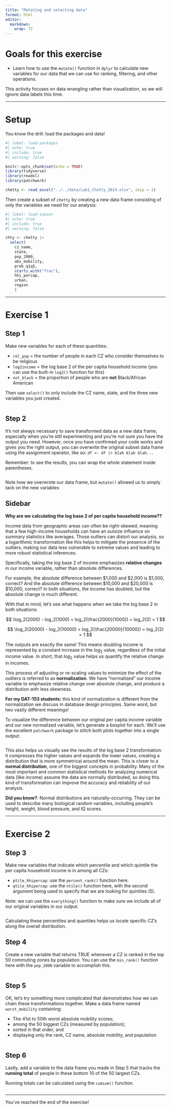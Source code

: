 ```yaml
---
title: "Mutating and selecting data"
format: html
editor: 
  markdown: 
    wrap: 72
---
```


# Goals for this exercise

-   Learn how to use the `mutate()` function in `dplyr` to calculate new
    variables for our data that we can use for ranking, filtering, and
    other operations.

::: callout-note
This activity focuses on data wrangling rather than visualization, so we
will ignore data labels this time.
:::

------------------------------------------------------------------------

# Setup

You know the drill: load the packages and data!

```r
#| label: load-packages
#| echo: true
#| include: true
#| warning: false

knitr::opts_chunk$set(echo = TRUE)
library(tidyverse)
library(readxl)
library(patchwork)

chetty <- read_excel("../../data/Lab1_Chetty_2014.xlsx", skip = 1)
```

Then create a subset of `chetty` by creating a new data frame consisting
of only the variables we need for our analysis:

```r
#| label: load-subset
#| echo: true
#| include: true
#| warning: false

chty <- chetty |>
  select(
    cz_name, 
    state, 
    pop_2000, 
    abs_mobility, 
    prob_q1q5,
    starts_with("frac"),
    hhi_percap,
    urban, 
    region
    )
```

------------------------------------------------------------------------

# Exercise 1

## Step 1

Make new variables for each of these quantities:

-   `rel_pop` = the number of people in each CZ who consider themselves
    to be religious
-   `log2income` = the log base 2 of the per capita household income
    (you can use the built-in `log2()` function for this)
-   `not_black` = the proportion of people who are **not** Black/African
    American

Then use `select()` to only include the CZ name, state, and the three
new variables you just created.

```r

```

## Step 2

It's not always necessary to save transformed data as a new data frame,
especially when you're still experimenting and you're not sure you have
the output you need. However, once you have confirmed your code works
and gives you the right output, you can overwrite the original subset
data frame using the assignment operator, like so:
`df <- df |> blah blah blah...`

Remember: to see the results, you can wrap the whole statement inside
parentheses.

```r

```

::: callout-important
Note how we overwrote our data frame, but `mutate()` allowed us to
simply tack on the new variables
:::

## Sidebar

**Why are we calculating the log base 2 of per capita household
income??**

Income data from geographic areas can often be right-skewed, meaning
that a few high-income households can have an outsize influence on
summary statistics like averages. Those outliers can distort our
analysis, so a logarithmic transformation like this helps to mitigate
the presence of the outliers, making our data less vulnerable to extreme
values and leading to more robust statistical inferences.

Specifically, taking the log base 2 of income emphasizes **relative
changes** in our income variable, rather than absolute differences.

For example, the absolute difference between \$1,000 and \$2,000 is
\$1,000, correct? And the absolute difference between \$10,000 and
\$20,000 is \$10,000, correct? In both situations, the income has
doubled, but the absolute change is much different.

With that in mind, let's see what happens when we take the log base 2 in
both situations:

$$
\log_2(2000) - log_2(1000) = log_2(\frac{2000}{1000}) = log_2(2) = 1
$$

$$
\log_2(20000) - log_2(10000) = log_2(\frac{20000}{10000}) = log_2(2) = 1
$$

The outputs are exactly the same! This means doubling income is
represented by a constant increase in the $log_2$ value, regardless of
the initial income value. In short, that $log_2$ value helps us quantify
the relative change in incomes.

This process of adjusting or re-scaling values to minimize the effect of
the outliers is referred to as **normalization**. We have "normalized"
our income variable to emphasize relative change over absolute change,
and produce a distribution with less skewness.

::: callout-note
**For my DAT-153 students:** this kind of normalization is different
from the normalization we discuss in database design principles. Same
word, but two vastly different meanings!
:::

To visualize the difference between our original per capita income
variable and our new normalized variable, let's generate a boxplot for
each. We'll use the excellent `patchwork` package to stitch both plots
together into a single output:

```r

```

This also helps us visually see the results of the log base 2
transformation: it compresses the higher values and expands the lower
values, creating a distribution that is more symmetrical around the
mean. This is closer to a **normal distribution**, one of the biggest
concepts in probability. Many of the most important and common
statistical methods for analyzing numerical data (like income) assume
the data are normally distributed, so doing this kind of transformation
can improve the accuracy and reliability of our analysis.

::: callout-note
**Did you know?**: Normal distributions are naturally-occurring. They
can be used to describe many biological random variables, including
people's height, weight, blood pressure, and IQ scores.
:::

------------------------------------------------------------------------

# Exercise 2

## Step 3

Make new variables that indicate which percentile and which quintile the
per capita household income is in among all CZs:

-   `ptile_hhipercap`: use the `percent_rank()` function here.
-   `qtile_hhipercap`: use the `ntile()` function here, with the second
    argument being used to specify that we are looking for quintiles
    (5).

Note: we can use the `everything()` function to make sure we include all
of our original variables in our output.

```r

```

Calculating these percentiles and quantiles helps us locate specific
CZ's along the overall distribution.

## Step 4

Create a new variable that returns TRUE whenever a CZ is ranked in the
top 50 commuting zones by population. You can use the `min_rank()`
function here with the `pop_2000` variable to accomplish this.

```r

```

## Step 5

OK, let's try something more complicated that demonstrates how we can
chain these transformations together. Make a data frame named
`worst_mobility` containing:

-   The 41st to 50th worst absolute mobility scores;
-   among the 50 biggest CZs (measured by population);
-   sorted in that order; and
-   displaying only the rank, CZ name, absolute mobility, and population

```r

```

## Step 6

Lastly, add a variable to the data frame you made in Step 5 that tracks
the **running total** of people in these bottom 10 of the 50 largest
CZs.

::: callout-hint
Running totals can be calculated using the `cumsum()` function.
:::

```r

```

------------------------------------------------------------------------

::: callout-important
You've reached the end of the exercise!
:::
